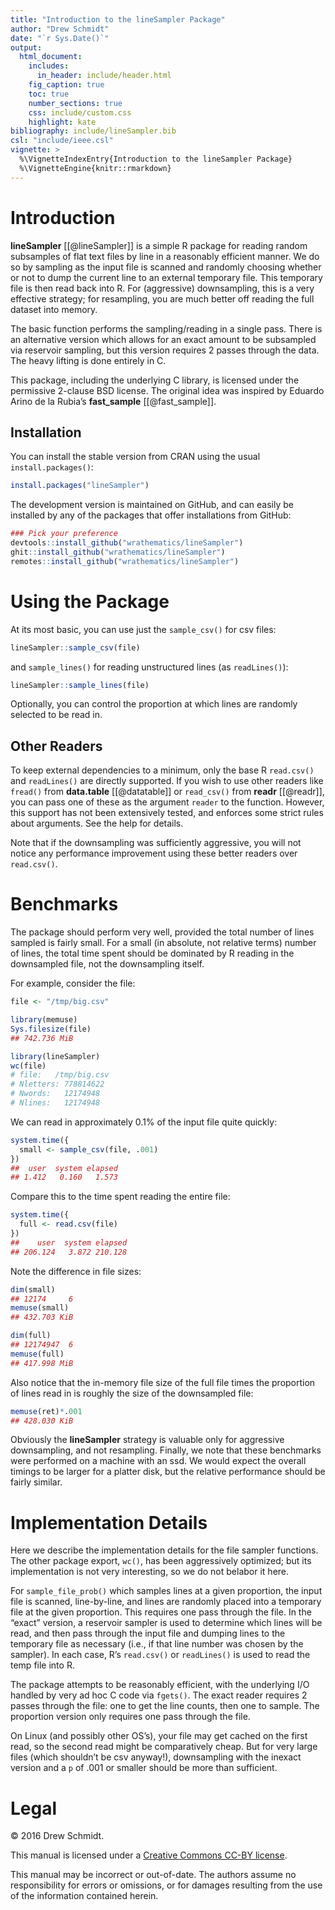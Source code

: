 ```yaml
---
title: "Introduction to the lineSampler Package"
author: "Drew Schmidt"
date: "`r Sys.Date()`"
output:
  html_document:
    includes:
      in_header: include/header.html
    fig_caption: true
    toc: true
    number_sections: true
    css: include/custom.css
    highlight: kate
bibliography: include/lineSampler.bib
csl: "include/ieee.csl"
vignette: >
  %\VignetteIndexEntry{Introduction to the lineSampler Package}
  %\VignetteEngine{knitr::rmarkdown}
---
```



# Introduction

**lineSampler** [[@lineSampler]] is a simple R package for reading random subsamples of flat text files by line in a reasonably efficient manner.  We do so by sampling as the input file is scanned and randomly choosing whether or not to dump the current line to an external temporary file.  This temporary file is then read back into R.  For (aggressive)  downsampling, this is a very effective strategy; for resampling, you are much better off reading the full dataset into memory.
 
The basic function performs the sampling/reading in a single pass. There is an alternative version which allows for an exact amount to be subsampled via reservoir sampling, but this version requires 2 passes through the data.  The heavy lifting is done entirely in C. 

This package, including the underlying C library, is licensed under the permissive 2-clause BSD license.  The original idea was inspired by Eduardo Arino de la Rubia's **fast_sample** [[@fast_sample]].


## Installation
You can install the stable version from CRAN using the usual `install.packages()`:

```r
install.packages("lineSampler")
```

The development version is maintained on GitHub, and can easily be installed by any of the packages that offer installations from GitHub:

```r
### Pick your preference
devtools::install_github("wrathematics/lineSampler")
ghit::install_github("wrathematics/lineSampler")
remotes::install_github("wrathematics/lineSampler")
```





# Using the Package

At its most basic, you can use just the `sample_csv()` for csv files:

```r
lineSampler::sample_csv(file)
```

and `sample_lines()` for reading unstructured lines (as `readLines()`):

```r
lineSampler::sample_lines(file)
```

Optionally, you can control the proportion at which lines are randomly selected to be read in.


## Other Readers
To keep external dependencies to a minimum, only the base R `read.csv()` and `readLines()` are directly supported.  If you wish to use other readers like `fread()` from **data.table** [[@datatable]] or `read_csv()` from **readr** [[@readr]], you can pass one of these as the argument `reader` to the \code{sample_csv()} function.  However, this support has not been extensively tested, and enforces some strict rules about arguments.  See the help for details.

Note that if the downsampling was sufficiently aggressive, you will not notice any performance improvement using these better readers over `read.csv()`.





# Benchmarks

The package should perform very well, provided the total number of lines sampled is fairly small.  For a small (in absolute, not relative terms) number of lines, the total time spent should be dominated by R reading in the downsampled file, not the downsampling itself.

For example, consider the file:

```r
file <- "/tmp/big.csv"

library(memuse)
Sys.filesize(file)
## 742.736 MiB

library(lineSampler)
wc(file)
# file:   /tmp/big.csv 
# Nletters: 778814622
# Nwords:   12174948
# Nlines:   12174948 
```

We can read in approximately 0.1% of the input file quite quickly:

```r
system.time({
  small <- sample_csv(file, .001)
})
##  user  system elapsed 
## 1.412   0.160   1.573 
```

Compare this to the time spent reading the entire file:

```r
system.time({
  full <- read.csv(file)
})
##    user  system elapsed 
## 206.124   3.872 210.128 
```

Note the difference in file sizes:

```r
dim(small)
## 12174     6
memuse(small)
## 432.703 KiB

dim(full)
## 12174947  6
memuse(full)
## 417.998 MiB
```

Also notice that the in-memory file size of the full file times the proportion of lines read in is roughly the size of the downsampled file:

```r
memuse(ret)*.001
## 428.030 KiB
```

Obviously the **lineSampler** strategy is valuable only for aggressive downsampling, and not resampling.  Finally, we note that these benchmarks were performed on a machine with an ssd.  We would expect the overall timings to be larger for a platter disk, but the relative performance should be fairly similar.





# Implementation Details

Here we describe the implementation details for the file sampler functions.  The other package export, `wc()`, has been aggressively optimized; but its implementation is not very interesting, so we do not belabor it here.

For `sample_file_prob()` which samples lines at a given proportion, the input file is scanned, line-by-line, and lines are randomly placed into a temporary file at the given proportion. This requires one pass through the file. In the "exact" version, a reservoir sampler is used to determine which lines will be read, and then pass through the input file and dumping lines to the temporary file as necessary (i.e., if that line number was chosen by the sampler). In each case, R's `read.csv()` or `readLines()` is used to read the temp file into R.  

The package attempts to be reasonably efficient, with the underlying I/O handled by very ad hoc C code via `fgets()`. The exact reader requires 2 passes through the file: one to get the line counts, then one to sample.  The proportion version only requires one pass through the file. 

On Linux (and possibly other OS's), your file may get cached on the first read, so the second read might be comparatively cheap. But for very large files (which shouldn't be csv anyway!), downsampling with the inexact version and a `p` of .001 or smaller should be more than sufficient.





# Legal

&copy; 2016 Drew Schmidt.

This manual is licensed under a [Creative Commons CC-BY license](http://creativecommons.org/licenses/by/4.0/).

This manual may be incorrect or out-of-date.  The authors assume no responsibility for errors or omissions, or for damages resulting from the use of the information contained herein.

<script language="JavaScript" src="include/headers.js"></script>
